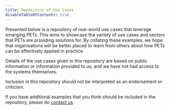 ```yaml
---
title: Repository of Use Cases
disableTableOfContents: true
---
```



<CookieBanner />

<p style="max-width: 900px;">
  Presented below is a repository of real-world use cases that leverage emerging
  PETs. This aims to showcase the variety of use cases and sectors that PETs are
  providing solutions for. By collating these examples, we hope that
  organisations will be better placed to learn from others about how PETs can be
  effectively applied in practice.
</p>

<p style="max-width: 900px;">
  Details of the use cases given in this repository are based on public
  information or information provided to us, and we have not had access to the
  systems themselves.
</p>

<p style="max-width: 900px;">
  Inclusion in this repository should not be interpreted as an endorsement or
  criticism.
</p>

If you have additional examples that you think should be included in the
repository, please do [contact us](/contact-us).

<RepositoryTable />
